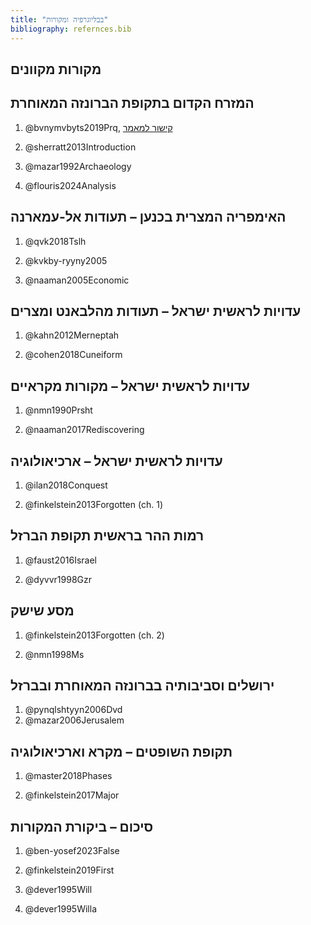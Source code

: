 ```yaml
---
title: "בבליוגרפיה ומקורות"
bibliography: refernces.bib
---
```


## מקורות מקוונים

## המזרח הקדום בתקופת הברונזה המאוחרת

1.  @bvnymvbyts2019Prq, [קישור למאמר](https://drive.google.com/file/d/1JGE7NJo5lzDl4XfkHsXJEKPXkbk9Uy4y/view?usp=sharing){target="_blank"}

2.  @sherratt2013Introduction

3.  @mazar1992Archaeology

4.  @flouris2024Analysis

## האימפריה המצרית בכנען – תעודות אל-עמארנה

1.  @qvk2018Tslh

2.  @kvkby-ryyny2005

3.  @naaman2005Economic

## עדויות לראשית ישראל – תעודות מהלבאנט ומצרים

1.  @kahn2012Merneptah

2.  @cohen2018Cuneiform

##  עדויות לראשית ישראל – מקורות מקראיים

1.  @nmn1990Prsht

2.  @naaman2017Rediscovering

## עדויות לראשית ישראל – ארכיאולוגיה

1.  @ilan2018Conquest

2.  @finkelstein2013Forgotten (ch. 1)

## רמות ההר בראשית תקופת הברזל

1.  @faust2016Israel

2.  @dyvvr1998Gzr

## מסע שישק

1.  @finkelstein2013Forgotten (ch. 2)

2.  @nmn1998Ms

## ירושלים וסביבותיה בברונזה המאוחרת ובברזל

1.  @pynqlshtyyn2006Dvd
2.  @mazar2006Jerusalem

## תקופת השופטים – מקרא וארכיאולוגיה

1.  @master2018Phases

2.  @finkelstein2017Major

## סיכום – ביקורת המקורות

1.  @ben-yosef2023False

2.  @finkelstein2019First

3.  @dever1995Will

4.  @dever1995Willa
